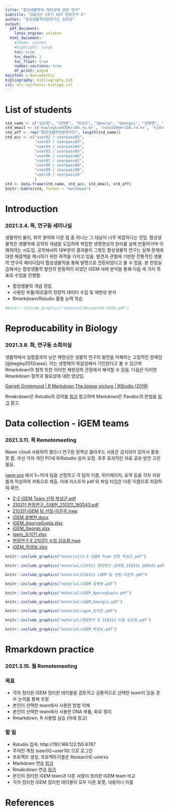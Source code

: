 ```yaml
---
title: "합성생물학의 재현성에 관한 연구"
subtitle: "2021년 1학기 UST 현장연구 E"
author: "합성생물학전문연구단 김하성"
output:
  pdf_document: 
    latex_engine: xelatex
  html_document: 
    #theme: united
    #highlight: tango
    toc: true
    toc_depth: 1
    toc_float: true
    number_sections: true
    df_print: paged
mainfont : NanumGothic
bibliography: bibliography.bib
csl: acs-synthetic-biology.csl
---
```


# List of students {-}
```r

std_name <- c("김승화", "김태현", "박성군", "Aporva", "Georgii", "유병현", "오석진", "허성보", "이진주")
std_email <- c('hayleykim97@kribb.re.kr', 'tete310@kribb.re.kr', 'tjdrns27@kribb.re.kr', 'aporva03@gmail.com',  'sdswpe@gmail.com', 'yoobh256@naver.com', 'dhtjrwls95@naver.com', 'ljj9322@naver.com', 'hsb@kribb.re.kr')
std_aff <- rep("합성생물학전문연구단", length(std_name))
std_acc <- c("user02 / userpass02",
             "user03 / userpass03",
             "user04 / userpass04",
             "user05 / userpass05",
             "user06 / userpass06",
             "user07 / userpass07",
             "user08 / userpass08",
             "user09 / userpass09",
             "user10 / userpass10"
             )
std <- data.frame(std_name, std_acc, std_email, std_aff)
knitr::kable(std, format = "markdown")
```




# Introduction 
### 2021.3.4. 목, 연구동 세미나실 {-}

생물학이 물리, 화학 분야와 다른 점 중 하나는 그 대상이 너무 복잡하다는 것임. 합성생물학은 생물학에 공학의 개념을 도입하여 복잡한 생명현상의 원리를 실제 만들어가며 이해하려는 시도임. 공학에서의 대부분의 결과물이 그렇듯 합성생물학 연구는 실제 문제에 대한 해결책을 제시하기 위한 목적을 가지고 있음. 발견과 관찰에 기반한 전통적인 생물학 연구의 패러다임이 합성생물학을 통해 발명으로 전환되었다고 볼 수 있음. 본 현장실습에서는 합성생물학 발전의 원동력이 되었던 iGEM  사례 분석을 통해 다음 세 가지 목표로 수업을 진행함. 

 * 합성생물학 개념 정립
 * 사용된 부품/회로들의 정량적 데이터 수집 및 재현성 분석
 * Rmarkdown/Rstudio 활용 능력 학습

```r
#knitr::include_graphics("material/ResearchE-0304.pdf")
```


# Reproducability in Biology
### 2021.3.8. 화, 연구동 소회의실 {-}

생물학에서 실험결과의 낮은 재현성은 생물학 연구의 발전을 저해하는 고질적인 문제임 [@begley2012raise]. 이는 생명체의 복잡성에서 기인한다고 볼 수 있으며 Rmarkdown의 철학 또한 이러한 재현성의 관점에서 해석할 수 있음. 다음은 이러한 Rmarkdown 철학과 필요성에 대한 영상임. 


[Garrett Grolemund | R Markdown The bigger picture | RStudio (2019)](https://www.youtube.com/watch?v=s9aWmU0atlQ&ab_channel=RStudio){target="blank"}

Rmakrdown은 Rstudio의 강의를 [링크](https://rmarkdown.rstudio.com/lesson-1.html){target="blank"} 참고하며 Markdown은 Pandoc의 문법을  [링크](https://rmarkdown.rstudio.com/authoring_pandoc_markdown.html){target="blank"} 참고. 


# Data collection - iGEM teams
### 2021.3.11. 목 Remotemeeting {-}
Naver cloud 사용하려 했으나 연구원 정책상 클라우드 사용은 금지되어 있어서 활용 못 함. 우선 각자 개인 PC에 R/Rstudio 설치 요청. 추후 효과적인 자료 공유 방안 고민 필요.

[igem.org](igem.org) 에서 5~10개 팀을 선정하고 각 팀의 이름, 위키페이지, 요약 등을 각자 자유롭게 작성하여 카톡으로 제출. 아래 리스트의 pdf 외 파일 타입은 다른 이름으로 저장하여 확인. 


* [2-2 iGEM Team 선정 박성군.pdf](material/2-2 iGEM Team 선정 박성군.pdf){target="blank"}
* [210311 현장연구_김태현_210311_160543.pdf](material/210311 현장연구_김태현_210311_160543.pdf){target="blank"}
* [210311 iGEM 팀 선정-이진주.hwp](material/210311 iGEM 팀 선정-이진주.hwp){target="blank"} 
* [iGEM 유병현.docx](material/iGEM 유병현.docx){target="blank"} 
* [iGEM_AporvaGupta.xlsx](material/iGEM_AporvaGupta.xlsx){target="blank"} 
* [iGEM_Georgii.xlsx](material/iGEM_Georgii.xlsx){target="blank"} 
* [igem_오석진.xlsx](material/igem_오석진.xlsx){target="blank"} 
* [현장연구 E 210311 수업 김승화.hwp](material/현장연구 E 210311 수업 김승화.hwp){target="blank"} 
* [iGEM_허성보.xlsx](material/iGEM_허성보.xlsx){target="blank"} 


```r
knitr::include_graphics("material/2-2 iGEM Team 선정 박성군.pdf")

```

```r
knitr::include_graphics("material/210311 현장연구_김태현_210311_160543.pdf")

```

```r
knitr::include_graphics("material/210311 iGEM 팀 선정-이진주.pdf")

```

```r
knitr::include_graphics("material/iGEM 유병현.pdf")

```

```r
knitr::include_graphics("material/iGEM_AporvaGupta.pdf")

```

```r
knitr::include_graphics("material/iGEM_Georgii.pdf")

```

```r
knitr::include_graphics("material/igem_오석진.pdf")

```

```r
knitr::include_graphics("material/현장연구 E 210311 수업 김승화.pdf")

```

```r
knitr::include_graphics("material/iGEM_허성보.pdf")

```


# Rmarkdown practice
### 2021.3.15. 월 Remotemeeting {-}

### 목표 {-}
* 각자 정리한 iGEM 정리한 테이블을 검토하고 공통적으로 선택한 team이 있을 경우 논의를 통해 조정
* 본인이 선택한 team에서 사용한 방법 이해
* 본인이 선택한 team에서 사용한 DNA 부품, 회로 정리
* Rmarkdown, R 사용법 실습 (아래 참고)


### 할 일 {-}
* Rstudio 접속: http://192.168.122.155:8787
* 주어진 계정 (user02~user10) 으로 로그인 
* 프로젝트 생성, 프로젝트이름은 ResearchE-userxx
* Markdown 연습 [링크](https://rmarkdown.rstudio.com/authoring_pandoc_markdown.html){target="blank"}
* Rmakrdown 연습 [링크](https://rmarkdown.rstudio.com/lesson-1.html){target="blank"}
* 본인이 정리한 iGEM team과 다른 사람이 정리한 iGEM team 비교 
* 각자 정리한 iGEM 정리한 테이블이 모두 다른 포멧, 내용이나 이를 




<!-- * [Theme](https://bootswatch.com/3/) -->


# References